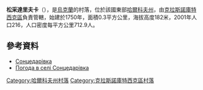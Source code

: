 {{coord|49|56|33|N|35|21|26|E|scale:100000_region:UA|display=title}}

'''松采達里夫卡'''（{{lang-uk|Сонцедарівка}}），是[[烏克蘭|烏克蘭]]的村落，位於該國東部[[哈爾科夫州|哈爾科夫州]]，由[[克拉斯諾庫特西克區|克拉斯諾庫特西克區]]負責管轄，始建於1750年，面積0.3平方公里，海拔高度182米，2001年人口216，人口密度每平方公里712.9人。

==參考資料==
* [http://w1.c1.rada.gov.ua/pls/z7502/A005?rdat1=09.01.2009&rf7571=33534 Сонцедарівка]{{dead link|date=2018年3月 |bot=InternetArchiveBot |fix-attempted=yes }}
* [http://weather.in.ua/ua/har'kovskaja/24517 Погода в селі Сонцедарівка] {{Wayback|url=http://weather.in.ua/ua/har%27kovskaja/24517 |date=20160323034508 }}

{{DEFAULTSORT:Сонцедарівка}}
[[Category:哈爾科夫州村落|Category:哈爾科夫州村落]]
[[Category:克拉斯諾庫特西克區村落|Category:克拉斯諾庫特西克區村落]]


{{Kharkiv-geo-stub}}